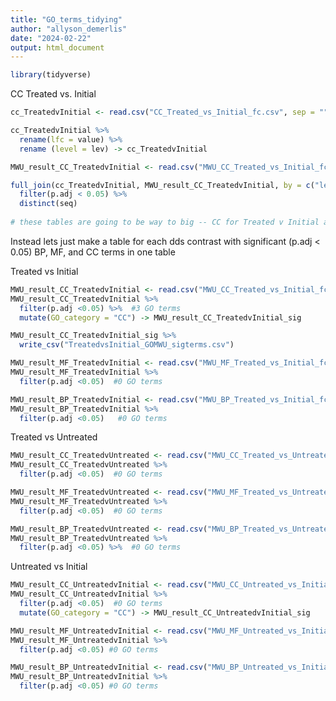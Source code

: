 ```yaml
---
title: "GO_terms_tidying"
author: "allyson_demerlis"
date: "2024-02-22"
output: html_document
---
```


```r
library(tidyverse)
```

CC Treated vs. Initial
```r
cc_TreatedvInitial <- read.csv("CC_Treated_vs_Initial_fc.csv", sep = "")

cc_TreatedvInitial %>% 
  rename(lfc = value) %>% 
  rename (level = lev) -> cc_TreatedvInitial

MWU_result_CC_TreatedvInitial <- read.csv("MWU_CC_Treated_vs_Initial_fc.csv", sep = "")

full_join(cc_TreatedvInitial, MWU_result_CC_TreatedvInitial, by = c("level", "term", "name")) %>% view()
  filter(p.adj < 0.05) %>% 
  distinct(seq)
  
# these tables are going to be way to big -- CC for Treated v Initial alone is like 30,000 rows...
```

Instead lets just make a table for each dds contrast with significant (p.adj < 0.05) BP, MF, and CC terms in one table

Treated vs Initial
```r
MWU_result_CC_TreatedvInitial <- read.csv("MWU_CC_Treated_vs_Initial_fc.csv", sep = "")
MWU_result_CC_TreatedvInitial %>% 
  filter(p.adj <0.05) %>%  #3 GO terms
  mutate(GO_category = "CC") -> MWU_result_CC_TreatedvInitial_sig

MWU_result_CC_TreatedvInitial_sig %>% 
  write_csv("TreatedvsInitial_GOMWU_sigterms.csv")

MWU_result_MF_TreatedvInitial <- read.csv("MWU_MF_Treated_vs_Initial_fc.csv", sep = "")
MWU_result_MF_TreatedvInitial %>% 
  filter(p.adj <0.05)  #0 GO terms

MWU_result_BP_TreatedvInitial <- read.csv("MWU_BP_Treated_vs_Initial_fc.csv", sep = "")
MWU_result_BP_TreatedvInitial %>%
  filter(p.adj <0.05)   #0 GO terms

```


Treated vs Untreated
```r
MWU_result_CC_TreatedvUntreated <- read.csv("MWU_CC_Treated_vs_Untreated_fc.csv", sep = "")
MWU_result_CC_TreatedvUntreated %>% 
  filter(p.adj <0.05)  #0 GO terms

MWU_result_MF_TreatedvUntreated <- read.csv("MWU_MF_Treated_vs_Untreated_fc.csv", sep = "")
MWU_result_MF_TreatedvUntreated %>% 
  filter(p.adj <0.05)  #0 GO terms

MWU_result_BP_TreatedvUntreated <- read.csv("MWU_BP_Treated_vs_Untreated_fc.csv", sep = "")
MWU_result_BP_TreatedvUntreated %>%
  filter(p.adj <0.05) %>%  #0 GO terms
```

Untreated vs Initial

```r
MWU_result_CC_UntreatedvInitial <- read.csv("MWU_CC_Untreated_vs_Initial_fc.csv", sep = "")
MWU_result_CC_UntreatedvInitial %>% 
  filter(p.adj <0.05)  #0 GO terms
  mutate(GO_category = "CC") -> MWU_result_CC_UntreatedvInitial_sig

MWU_result_MF_UntreatedvInitial <- read.csv("MWU_MF_Untreated_vs_Initial_fc.csv", sep = "")
MWU_result_MF_UntreatedvInitial %>% 
  filter(p.adj <0.05) #0 GO terms

MWU_result_BP_UntreatedvInitial <- read.csv("MWU_BP_Untreated_vs_Initial_fc.csv", sep = "")
MWU_result_BP_UntreatedvInitial %>%
  filter(p.adj <0.05) #0 GO terms
```

